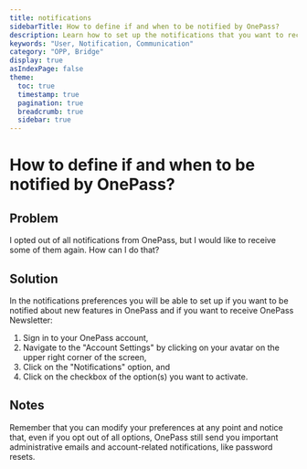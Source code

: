 ```yaml
---
title: notifications
sidebarTitle: How to define if and when to be notified by OnePass?
description: Learn how to set up the notifications that you want to receive from OnePass.
keywords: "User, Notification, Communication"
category: "OPP, Bridge"
display: true
asIndexPage: false
theme: 
  toc: true
  timestamp: true
  pagination: true
  breadcrumb: true
  sidebar: true
---
```


# How to define if and when to be notified by OnePass?

## Problem  

I opted out of all notifications from OnePass, but I would like to receive some of them again. How can I do that?

## Solution  

In the notifications preferences you will be able to set up if you want to be notified about new features in OnePass and if you want to receive OnePass Newsletter:

1. Sign in to your OnePass account,  
2. Navigate to the "Account Settings" by clicking on your avatar on the upper right corner of the screen,  
3. Click on the "Notifications" option, and  
4. Click on the checkbox of the option(s) you want to activate.  

## Notes  

Remember that you can modify your preferences at any point and notice that, even if you opt out of all options, OnePass still send you important administrative emails and account-related notifications, like password resets.
